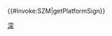 <includeonly>{{#invoke:SZM|getPlatformSign}}</includeonly><noinclude>
[[Category:深圳地鐵模板|深]]
{{Documentation}}
</noinclude>